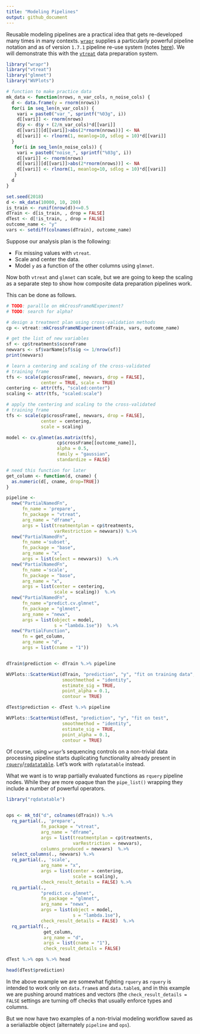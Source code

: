 ```yaml
---
title: "Modeling Pipelines"
output: github_document
---
```


Reusable modeling pipelines are a practical idea that gets re-developed many times in many contexts.  [`wrapr`](https://github.com/WinVector/wrapr)  supplies a particularly powerful pipeline notation and as of version `1.7.1` pipeline re-use system (notes [here](https://winvector.github.io/wrapr/articles/Function_Objects.html)).  We will demonstrate this with the [`vtreat`](https://github.com/WinVector/vtreat) data preparation system.

```r
library("wrapr")
library("vtreat")
library("glmnet")
library("WVPlots")

# function to make practice data
mk_data <- function(nrows, n_var_cols, n_noise_cols) {
  d <- data.frame(y = rnorm(nrows))
  for(i in seq_len(n_var_cols)) {
    vari = paste0("var_", sprintf("%03g", i))
    d[[vari]] <- rnorm(nrows)
    d$y <- d$y + (2/n_var_cols)*d[[vari]]
    d[[vari]][d[[vari]]>abs(2*rnorm(nrows))] <- NA
    d[[vari]] <- rlnorm(1, meanlog=10, sdlog = 10)*d[[vari]]
  }
   for(i in seq_len(n_noise_cols)) {
    vari = paste0("noise_", sprintf("%03g", i))
    d[[vari]] <- rnorm(nrows)
    d[[vari]][d[[vari]]>abs(2*rnorm(nrows))] <- NA
    d[[vari]] <- rlnorm(1, meanlog=10, sdlog = 10)*d[[vari]]
   }
  d
}

set.seed(2018)
d <- mk_data(10000, 10, 200)
is_train <- runif(nrow(d))<=0.5
dTrain <- d[is_train, , drop = FALSE]
dTest <- d[!is_train, , drop = FALSE]
outcome_name <- "y"
vars <- setdiff(colnames(dTrain), outcome_name)
```

Suppose our analysis plan is the following:

 * Fix missing values with `vtreat`.
 * Scale and center the data.
 * Model `y` as a function of the other columns using `glmnet`.

Now both `vtreat` and `glmnet` can scale, but we are going to keep the scaling
as a separate step to show how composite data preparation pipelines work.

This can be done as follows.

```r
# TODO: parallle on mkCrossFrameNExperiment?
# TODO: search for alpha?

# design a treatment plan using cross-validation methods
cp <- vtreat::mkCrossFrameNExperiment(dTrain, vars, outcome_name)

# get the list of new variables
sf <- cp$treatments$scoreFrame
newvars <- sf$varName[sf$sig <= 1/nrow(sf)]
print(newvars)

# learn a centering and scaling of the cross-validated 
# training frame
tfs <- scale(cp$crossFrame[, newvars, drop = FALSE], 
             center = TRUE, scale = TRUE)
centering <- attr(tfs, "scaled:center")
scaling <- attr(tfs, "scaled:scale")

# apply the centering and scaling to the cross-validated 
# training frame
tfs <- scale(cp$crossFrame[, newvars, drop = FALSE],
             center = centering,
             scale = scaling)

model <- cv.glmnet(as.matrix(tfs), 
                   cp$crossFrame[[outcome_name]],
                   alpha = 0.5,
                   family = "gaussian", 
                   standardize = FALSE)

# need this function for later
get_column <- function(d, cname) {
  as.numeric(d[, cname, drop=TRUE])
}

pipeline <-
  new("PartialNamedFn",
      fn_name = 'prepare',
      fn_package = "vtreat",
      arg_name = "dframe", 
      args = list(treatmentplan = cp$treatments,
                  varRestriction = newvars)) %.>%
  new("PartialNamedFn",
      fn_name ='subset',
      fn_package = "base",
      arg_name = "x",
      args = list(select = newvars))  %.>%
  new("PartialNamedFn",
      fn_name ='scale',
      fn_package = "base",
      arg_name = "x",
      args = list(center = centering,
                  scale = scaling))  %.>%
  new("PartialNamedFn",
      fn_name ="predict.cv.glmnet",
      fn_package = "glmnet",
      arg_name = "newx",
      args = list(object = model,
                  s = "lambda.1se"))  %.>%
  new("PartialFunction",
      fn = get_column,
      arg_name = "d",
      args = list(cname = "1"))


dTrain$prediction <- dTrain %.>% pipeline

WVPlots::ScatterHist(dTrain, "prediction", "y", "fit on training data",
                     smoothmethod = "identity",
                     estimate_sig = TRUE,
                     point_alpha = 0.1,
                     contour = TRUE)

dTest$prediction <- dTest %.>% pipeline

WVPlots::ScatterHist(dTest, "prediction", "y", "fit on test",
                     smoothmethod = "identity",
                     estimate_sig = TRUE,
                     point_alpha = 0.1,
                     contour = TRUE)
```

Of course, using `wrapr`'s sequencing controls on a non-trivial data processing pipeline starts duplicating functionality already present in [`rquery`](https://github.com/WinVector/rquery)/[`rqdatatable`](https://github.com/WinVector/rqdatatable/).  Let's work with `rqdatatable` instead.

What we want is to wrap partially evaluated functions as `rquery` pipeline nodes. While they are more opaque than the `pipe_list()` wrapping they include a number of powerful operators.

```r
library("rqdatatable")


ops <- mk_td("d", colnames(dTrain)) %.>%
  rq_partial(., 'prepare',
             fn_package = "vtreat",
             arg_name = "dframe", 
             args = list(treatmentplan = cp$treatments,
                         varRestriction = newvars),
             columns_produced = newvars)  %.>%
  select_columns(., newvars) %.>%
  rq_partial(., 'scale',
             arg_name = "x", 
             args = list(center = centering,
                         scale = scaling),
             check_result_details = FALSE) %.>%
  rq_partial(.,
             "predict.cv.glmnet",
             fn_package = "glmnet",
             arg_name = "newx",
             args = list(object = model,
                         s = "lambda.1se"),
             check_result_details = FALSE)  %.>%
  rq_partialf(.,
              get_column,
              arg_name = "d",
              args = list(cname = "1"),
              check_result_details = FALSE) 

dTest %.>% ops %.>% head

head(dTest$prediction)
```

In the above example we are somewhat fighting `rquery` as `rquery` is intended to work only on `data.frame`s and `data.table`s, and in this example we are pushing around matrices and vectors (the `check_result_details = FALSE` settings are turning off checks that usually enforce types and columns.

But we now have two examples of a non-trivial modeling workflow saved as a serialiazble object (alternately `pipeline` and `ops`).
